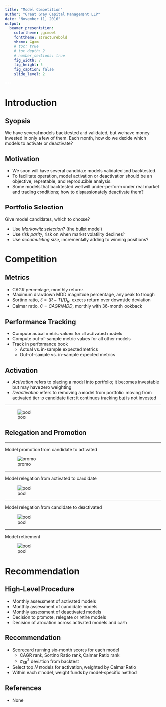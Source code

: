 ```yaml
---
title: "Model Competition"
author: "Great Gray Capital Management LLP"
date: "November 11, 2016"
output:
  beamer_presentation:
    colortheme: ggcmowl
    fonttheme: structurebold
    theme: Ggcm
    # toc: true
    # toc_depth: 2
    # number_sections: true
    fig_width: 7
    fig_height: 6
    fig_caption: false
    slide_level: 2

---
```



# Introduction

## Syopsis

We have several models backtested and validated, but we have money invested
in only a few of them.  Each month, how do we decide which models to
activate or deactivate?    

## Motivation

- We soon will have several candidate models validated and backtested.
- To facilitate operation, model activation or deactivation should be an objective, repeatable, and reproducible analysis.
- Some models that backtested well will under-perform under real market and trading conditions; how to dispassionately deactivate them? 

## Portfolio Selection

Give model candidates, which to choose? 

- Use _Markowitz selection_? (the bullet model)
- Use _risk parity_, risk on when market volatility declines? 
- Use _accumulating size_, incrementally adding to winning positions? 


# Competition


## Metrics

* CAGR percentage, monthly returns
* Maximum drawdown MDD magnitude percentage, any peak to trough
* Sortino ratio, $S = (R-T) / D_R$, excess return over downside deviation
* Calmar ratio, $C = CAGR / MDD$, monthly with 36-month lookback

## Performance Tracking

* Compute actual metric values for all activated models
* Compute out-of-sample metric values for all other models
* Track in performance book
    + Actual vs. in-sample expected metrics
    + Out-of-sample vs. in-sample expected metrics



## Activation

* _Activation_ refers to placing a model into portfolio; it becomes investable but may have zero weighting
* _Deactivation_ refers to removing a model from portfolio, moving from activated tier to candidate tier; it continues tracking but is not invested

----

![pool](images/flow-)


## Relegation and Promotion

----

Model promotion from candidate to activated

![promo](images/flow-promo.png)

----

Model relegation from activated to candidate

![pool](images/flow-releg-go.png)


----

Model relegation from candidate to deactivated

![pool](images/flow-releg-or.png)

----

Model retirement

![pool](images/flow-retire.png)






# Recommendation

## High-Level Procedure

* Monthly assessment of activated models
* Monthly assessment of candidate models
* Monthly assessment of deactivated models
* Decision to promote, relegate or retire models
* Decision of allocation across activated models and cash


## Recommendation

* Scorecard running six-month scores for each model
    * CAGR rank, Sortino Ratio rank, Calmar Ratio rank
    * $\sigma^2_\mathrm{SR}$ deviation from backtest
* Select top $N$ models for activation, weighted by Calmar Ratio
* Within each mnodel, weight funds by model-specific method


## References

* None

